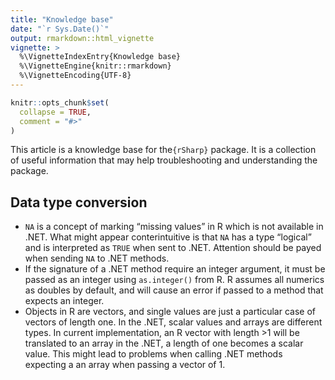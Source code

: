 ```yaml
---
title: "Knowledge base"
date: "`r Sys.Date()`"
output: rmarkdown::html_vignette
vignette: >
  %\VignetteIndexEntry{Knowledge base}
  %\VignetteEngine{knitr::rmarkdown}
  %\VignetteEncoding{UTF-8}
---
```


```r
knitr::opts_chunk$set(
  collapse = TRUE,
  comment = "#>"
)
```

This article is a knowledge base for the`{rSharp}` package. It is a collection of 
useful information that may help troubleshooting and understanding the package.

## Data type conversion

- `NA` is a concept of marking "missing values" in R which is not available in .NET.
What might appear conterintuitive is that `NA` has a type "logical" and is interpreted as 
`TRUE` when sent to .NET. Attention should be payed when sending `NA` to .NET methods.
- If the signature of a .NET method require an integer argument, it must be passed as an integer using `as.integer()` from R. R assumes all numerics as doubles by default, and will cause an error if passed to a method that expects an integer.
- Objects in R are vectors, and single values are just a particular case of vectors 
of length one. In the .NET, scalar values and arrays are different types.  In current implementation, 
an R vector with length >1 will be translated to an array in the .NET, a length 
of one becomes a scalar value. This might lead to problems when calling .NET methods
expecting a an array when passing a vector of 1.
